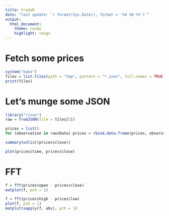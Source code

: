 ```yaml
---
title: tradeR
date: "last update: `r format(Sys.Date(), format = '%d %B %Y')`"
output:
  html_document:
    theme: cosmo
    highlight: tango
---
```


# Fetch some prices
```r
system("make")
files = list.files(path = "tmp", pattern = "*.json", full.names = TRUE)
print(files)
```

# Let's munge some JSON
```r
library("rjson")
raw = fromJSON(file = files[5])

prices = list()
for (observation in raw$Data) prices = rbind.data.frame(prices, observation)

summary(unlist(prices$close))

plot(prices$time, prices$close)
```

# FFT
```r
f = fft(prices$open - prices$close)
matplot(f, pch = 1)
```
```r
f = fft(prices$high - prices$low)
plot(f, pch = 1)
matplot(sapply(f, abs), pch = 1)
```

